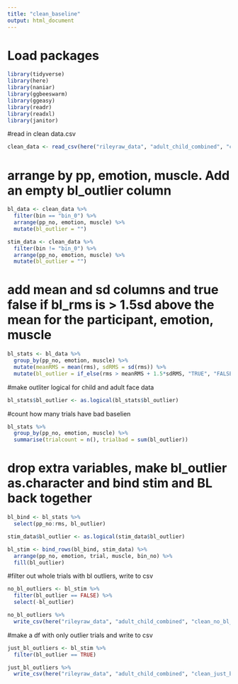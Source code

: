 ```yaml
---
title: "clean_baseline"
output: html_document
---
```


# Load packages
```r
library(tidyverse)
library(here)
library(naniar)
library(ggbeeswarm)
library(ggeasy)
library(readr)
library(readxl)
library(janitor)
```



#read in clean data.csv

```r
clean_data <- read_csv(here("rileyraw_data", "adult_child_combined", "child_adult_clean.csv"))

```


# arrange by pp, emotion, muscle. Add an empty bl_outlier column 

```r
bl_data <- clean_data %>%
  filter(bin == "bin_0") %>%
  arrange(pp_no, emotion, muscle) %>%
  mutate(bl_outlier = "")

stim_data <- clean_data %>%
  filter(bin != "bin_0") %>%
  arrange(pp_no, emotion, muscle) %>%
  mutate(bl_outlier = "")
```
 
# add mean and sd columns and true false if bl_rms is > 1.5sd above the mean for the participant, emotion, muscle
```r

bl_stats <- bl_data %>%
  group_by(pp_no, emotion, muscle) %>%
  mutate(meanRMS = mean(rms), sdRMS = sd(rms)) %>%
  mutate(bl_outlier = if_else(rms > meanRMS + 1.5*sdRMS, "TRUE", "FALSE"))


```


#make outliter logical for child and adult face data

```r
bl_stats$bl_outlier <- as.logical(bl_stats$bl_outlier)

```

#count how many trials have bad baselien

```r
bl_stats %>%
  group_by(pp_no, emotion, muscle) %>%
  summarise(trialcount = n(), trialbad = sum(bl_outlier))

```


# drop extra variables, make bl_outlier as.character and bind stim and BL back together

```r
bl_bind <- bl_stats %>%
  select(pp_no:rms, bl_outlier)

stim_data$bl_outlier <- as.logical(stim_data$bl_outlier)

bl_stim <- bind_rows(bl_bind, stim_data) %>%
  arrange(pp_no, emotion, trial, muscle, bin_no) %>%
  fill(bl_outlier)

```

#filter out whole trials with bl outliers, write to csv 
```r
no_bl_outliers <- bl_stim %>%
  filter(bl_outlier == FALSE) %>%
  select(-bl_outlier)

no_bl_outliers %>% 
  write_csv(here("rileyraw_data", "adult_child_combined", "clean_no_bl_outliers.csv"))
```

#make a df with only outlier trials and write to csv
```r
just_bl_outliers <- bl_stim %>%
  filter(bl_outlier == TRUE)

just_bl_outliers %>%
  write_csv(here("rileyraw_data", "adult_child_combined", "clean_just_bl_outliers.csv"))


```

